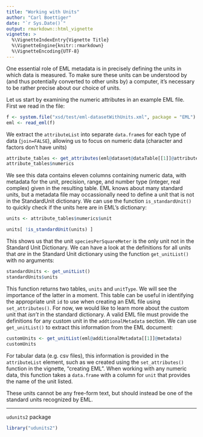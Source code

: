 ```yaml
---
title: "Working with Units"
author: "Carl Boettiger"
date: "`r Sys.Date()`"
output: rmarkdown::html_vignette
vignette: >
  %\VignetteIndexEntry{Vignette Title}
  %\VignetteEngine{knitr::rmarkdown}
  %\VignetteEncoding{UTF-8}
---
```



One essential role of EML metadata is in precisely defining the units in which data is measured. To make sure these units can be understood by (and thus potentially converted to other units by) a computer, it's necessary to be rather precise about our choice of units.  

Let us start by examining the numeric attributes in an example EML file.  First we read in the file:


```r
f <- system.file("xsd/test/eml-datasetWithUnits.xml", package = "EML")
eml <- read_eml(f)
```

We extract the `attributeList` into separate `data.frame`s for each type of data (`join=FALSE`), allowing us to focus on numeric data (character and factors don't have units)

```r
attribute_tables <- get_attributes(eml@dataset@dataTable[[1]]@attributeList, join=FALSE)
attribute_tables$numerics
```

We see this data contains eleven columns containing numeric data, with metadata for the unit, precision, range, and number type (integer, real complex) given in the resulting table.  EML knows about many standard units, but a metadata file may occassionally need to define a unit that is not in the StandardUnit dictionary.  We can use the function `is_standardUnit()` to quickly check if the units here are in EML's dictionary:


```r
units <- attribute_tables$numerics$unit

units[ !is_standardUnit(units) ]
```

This shows us that the unit `speciesPerSquareMeter` is the only unit not in the Standard Unit Dictionary.  We can have a look at the definitions for all units that *are* in the Standard Unit dictionary using the function `get_unitList()` with no arguments:

```r
standardUnits <- get_unitList()
standardUnits$units
```

This function returns two tables, `units` and `unitType`.  We will see the importance of the latter in a moment.  This table can be useful in identifying the appropriate unit `id` to use when creating an EML file using `set_attributes()`.  For now, we would like to learn more about the custom unit that *isn't* in the standard dictionary.  A valid EML file must provide the definitions for any custom unit in the `addtionalMetadata` section.  We can use `get_unitList()` to extract this information from the EML document:


```r
customUnits <- get_unitList(eml@additionalMetadata[[1]]@metadata)
customUnits
```


For tabular data (e.g. csv files), this information is provided in the `attributeList` element, such as we created using the `set_attributes()` function in the vignette, "creating EML". When working with any numeric data, this function takes a `data.frame` with a column for `unit` that provides the name of the unit listed.  

These units cannot be any free-form text, but should instead be one of the standard units recognized by EML.

------------

`udunits2` package

```r
library("udunits2")
```


